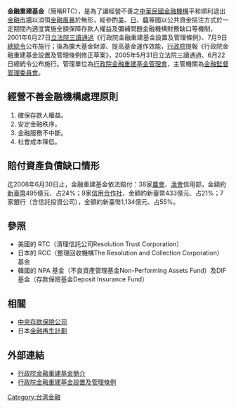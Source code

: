 '''金融重建基金'''（簡稱RTC），是為了讓經營不善之[[中華民國金融機構列表|中華民國金融機構]]平和順利退出[[金融市場|金融市場]]以消弭[[金融風暴|金融風暴]]於無形，經參酌[[美國|美]]、[[日本|日]]、[[南韓|韓]]等國以公共資金挹注方式於一定期間內適度實施全額保障存款人權益及彌補問題金融機構財務缺口等機制，2001年6月27日[[立法院|立法院]][[三讀通過|三讀通過]]《行政院金融重建基金設置及管理條例》、7月9日[[總統令_(中華民國)|總統令]]公布施行；後為擴大基金財源、提高基金運作效能，[[行政院|行政院]]提報《行政院金融重建基金設置及管理條例修正草案》，2005年5月31日立法院三讀通過、6月22日總統令公布施行。管理單位為[[行政院金融重建基金管理會|行政院金融重建基金管理會]]，主管機關為[[金融監督管理委員會|金融監督管理委員會]]。

==經營不善金融機構處理原則==
#確保存款人權益。
#安定金融秩序。
#金融服務不中斷。
#社會成本降低。

==賠付資產負債缺口情形==
迄2008年6月30日止，金融重建基金依法賠付：38家[[農會|農會]]、[[漁會|漁會]]信用部，金額約[[新臺幣|新臺幣]]495億元、占24%；9家[[信用合作社|信用合作社]]，金額約新臺幣433億元、占21%；7家銀行（含信託投資公司），金額約新臺幣1,134億元、占55%。

==參照==
* 美國的 RTC（清理信託公司Resolution Trust Corporation）
* 日本的 RCC（整理回收機構The Resolution and Collection Corporation）基金
* 韓國的 NPA 基金（不良資產管理基金Non-Performing Assets Fund）及DIF基金（存款保險基金Deposit Insurance Fund）

==相關==
* [[中央存款保險公司|中央存款保險公司]]
*日本[[金融再生計劃|金融再生計劃]]

==外部連結==
* [https://www.cdic.gov.tw/main_ch/docdetail.aspx?uid=138&pid=45&docid=83 行政院金融重建基金簡介] {{Wayback|url=https://www.cdic.gov.tw/main_ch/docdetail.aspx?uid=138&pid=45&docid=83 |date=20200227191530 }}{{zh-tw}}
* [https://law.moj.gov.tw/LawClass/LawAll.aspx?pcode=G0380117 行政院金融重建基金設置及管理條例] {{Wayback|url=https://law.moj.gov.tw/LawClass/LawAll.aspx?pcode=G0380117 |date=20200329163141 }}{{zh-tw}}

[[Category:台湾金融|Category:台湾金融]]